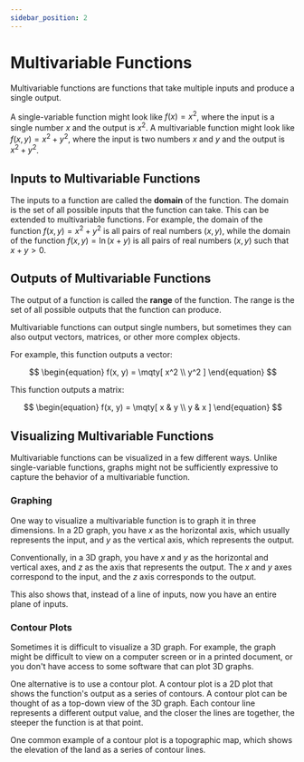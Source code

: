 ```yaml
---
sidebar_position: 2
---
```

# Multivariable Functions

Multivariable functions are functions that take multiple inputs and produce a single output.

A single-variable function might look like $f(x) = x^2$, where the input is a single number $x$ and the output is $x^2$. A multivariable function might look like $f(x, y) = x^2 + y^2$, where the input is two numbers $x$ and $y$ and the output is $x^2 + y^2$.

## Inputs to Multivariable Functions

The inputs to a function are called the **domain** of the function. The domain is the set of all possible inputs that the function can take.
This can be extended to multivariable functions. For example, the domain of the function $f(x, y) = x^2 + y^2$ is all pairs of real numbers $(x, y)$,
while the domain of the function $f(x, y) = \ln(x + y)$ is all pairs of real numbers $(x, y)$ such that $x + y > 0$.

## Outputs of Multivariable Functions

The output of a function is called the **range** of the function. The range is the set of all possible outputs that the function can produce.

Multivariable functions can output single numbers, but sometimes they can also output vectors, matrices, or other more complex objects.

For example, this function outputs a vector:

$$
\begin{equation}
f(x, y) = \mqty[ x^2 \\ y^2 ]
\end{equation}
$$

This function outputs a matrix:

$$
\begin{equation}
f(x, y) = \mqty[ x & y \\ y & x ]
\end{equation}
$$

## Visualizing Multivariable Functions

Multivariable functions can be visualized in a few different ways.
Unlike single-variable functions, graphs might not be sufficiently expressive to capture the behavior of a multivariable function.

### Graphing

One way to visualize a multivariable function is to graph it in three dimensions.
In a 2D graph, you have $x$ as the horizontal axis, which usually represents the input, and $y$ as the vertical axis, which represents the output.

Conventionally, in a 3D graph, you have $x$ and $y$ as the horizontal and vertical axes, and $z$ as the axis that represents the output.
The $x$ and $y$ axes correspond to the input, and the $z$ axis corresponds to the output.

This also shows that, instead of a line of inputs, now you have an entire plane of inputs.

### Contour Plots

Sometimes it is difficult to visualize a 3D graph.
For example, the graph might be difficult to view on a computer screen or in a printed document,
or you don't have access to some software that can plot 3D graphs.

One alternative is to use a contour plot. A contour plot is a 2D plot that shows the function's output as a series of contours.
A contour plot can be thought of as a top-down view of the 3D graph.
Each contour line represents a different output value, and the closer the lines are together, the steeper the function is at that point.

One common example of a contour plot is a topographic map, which shows the elevation of the land as a series of contour lines.
